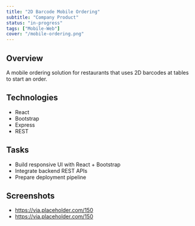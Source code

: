 ```yaml
---
title: "2D Barcode Mobile Ordering"
subtitle: "Company Product"
status: "in-progress"
tags: ["Mobile-Web"]
cover: "/mobile-ordering.png"
---
```


## Overview

A mobile ordering solution for restaurants that uses 2D barcodes at tables to start an order.

## Technologies

- React
- Bootstrap
- Express
- REST

## Tasks

- Build responsive UI with React + Bootstrap
- Integrate backend REST APIs
- Prepare deployment pipeline

## Screenshots

- https://via.placeholder.com/150
- https://via.placeholder.com/150

